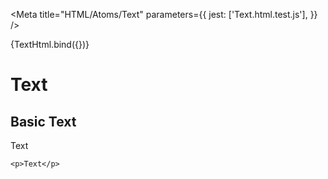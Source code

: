 

<!-- Stories -->

<Meta
  title="HTML/Atoms/Text"
  parameters={{
    jest: ['Text.html.test.js'],
  }}
/>

<Canvas withSource="open">
  <Story
    name="Basic text"
    argTypes={ArgTypesTextHtml}
    args={ArgsTextPrimaryHtml}
  >
    {TextHtml.bind({})}
  </Story>
</Canvas>

<!-- Documentation -->

# Text

## Basic Text

<p>Text</p>

```
<p>Text</p>
```
